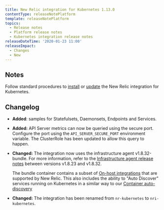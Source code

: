 ```yaml
---
title: New Relic integration for Kubernetes 1.13.0
contentType: releaseNotePlatform
template: releaseNotePlatform
topics:
  - Release notes
  - Platform release notes
  - Kubernetes integration release notes
releaseDateTime: '2020-01-23 11:00'
releaseImpact:
  - Changes
  - New
---
```


## Notes

Follow standard procedures to [install](/docs/integrations/host-integrations/host-integrations-list/kubernetes-monitoring-integration#install) or [update](/docs/integrations/host-integrations/host-integrations-list/kubernetes-monitoring-integration#update) the New Relic integration for Kubernetes.

## Changelog

* **Added**: samples for Statefulsets, Daemonsets, Endpoints and Services.
* **Added:** API Server metrics can now be queried using the secure port. Configure the port using the `API_SERVER_SECURE_PORT` environment variable. The ClusterRole has been updated to allow this query to happen.
* **Changed:** The integration now uses the infrastructure agent v1.8.32-bundle. For more information, refer to the [Infrastructure agent release notes](https://docs.newrelic.com/docs/release-notes/infrastructure-release-notes/infrastructure-agent-release-notes/) between versions v1.8.23 and v1.8.32.

  The bundle container contains a subset of [On-host integrations](https://docs.newrelic.com/docs/integrations/new-relic-integrations/get-started/introduction-infrastructure-integrations) that are supported by New Relic. This also includes the ability to "Auto Discover" services running on Kubernetes in a similar way to our [Container auto-discovery](https://docs.newrelic.com/docs/integrations/host-integrations/installation/container-auto-discovery)
* **Changed:** The integration has been renamed from `nr-kubernetes` to `nri-kubernetes`.

